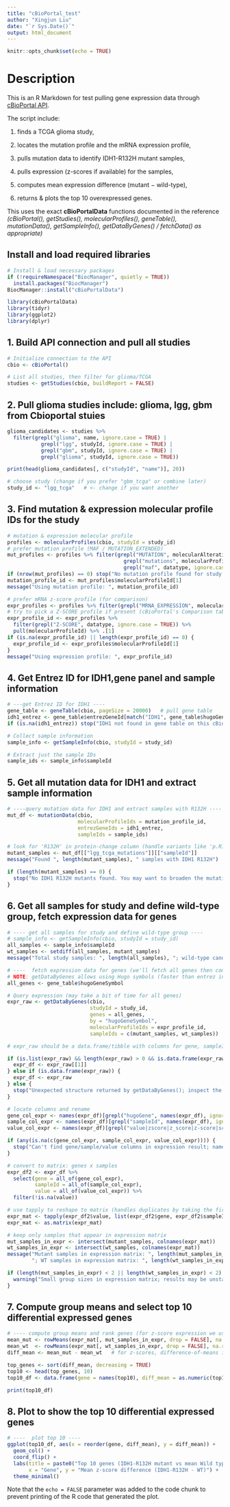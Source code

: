---
title: "cBioPortal_test"
author: "Xingjun Liu"
date: "`r Sys.Date()`"
output: html_document
---

```{r setup, include=FALSE}
knitr::opts_chunk$set(echo = TRUE)
```

# Description

This is an R Markdown for test pulling gene expression data through [cBioPortal API](https://waldronlab.io/cBioPortalData/reference/cBioPortal.html).

The script include:

1. finds a TCGA glioma study,

2. locates the mutation profile and the mRNA expression profile,

3. pulls mutation data to identify IDH1-R132H mutant samples,

4. pulls expression (z-scores if available) for the samples,

5. computes mean expression difference (mutant − wild-type),

6. returns & plots the top 10 overexpressed genes.

This uses the exact **cBioPortalData** functions documented in the reference *(cBioPortal(), getStudies(), molecularProfiles(), geneTable(), mutationData(), getSampleInfo(), getDataByGenes() / fetchData() as appropriate)*

## Install and load required libraries
```{r library, echo=TRUE,eval=TRUE}

# Install & load necessary packages
if (!requireNamespace("BiocManager", quietly = TRUE))
  install.packages("BiocManager")
BiocManager::install("cBioPortalData")

library(cBioPortalData)
library(tidyr)
library(ggplot2)
library(dplyr)

```
## 1. Build API connection and pull all studies 
```{r connection, echo = TRUE, eval=TRUE}
# Initialize connection to the API
cbio <- cBioPortal()

# List all studies, then filter for glioma/TCGA
studies <- getStudies(cbio, buildReport = FALSE)

```
## 2. Pull glioma studies include: glioma, lgg, gbm from Cbioportal stuies
```{r glioma_stuies, echo=TRUE,eval=TRUE}
glioma_candidates <- studies %>%
  filter(grepl("glioma", name, ignore.case = TRUE) |
           grepl("lgg", studyId, ignore.case = TRUE) |
           grepl("gbm", studyId, ignore.case = TRUE) |
           grepl("glioma", studyId, ignore.case = TRUE))

print(head(glioma_candidates[, c("studyId", "name")], 20))

# choose study (change if you prefer "gbm_tcga" or combine later)
study_id <- "lgg_tcga"   # <- change if you want another

```
## 3. Find mutation & expression molecular profile IDs for the study

```{r expr_profile, echo=TRUE,eval=TRUE}
# mutation & expression molecular profile
profiles <- molecularProfiles(cbio, studyId = study_id)
# prefer mutation profile (MAF / MUTATION_EXTENDED)
mut_profiles <- profiles %>% filter(grepl("MUTATION", molecularAlterationType, ignore.case = TRUE) |
                                      grepl("mutations", molecularProfileId, ignore.case = TRUE) |
                                      grepl("maf", datatype, ignore.case = TRUE))
if (nrow(mut_profiles) == 0) stop("No mutation profile found for study: ", study_id)
mutation_profile_id <- mut_profiles$molecularProfileId[1]
message("Using mutation profile: ", mutation_profile_id)

# prefer mRNA z-score profile (for comparison)
expr_profiles <- profiles %>% filter(grepl("MRNA_EXPRESSION", molecularAlterationType, ignore.case = TRUE))
# try to pick a Z-SCORE profile if present (cBioPortal's Comparison tab uses z-scores)
expr_profile_id <- expr_profiles %>%
  filter(grepl("Z-SCORE", datatype, ignore.case = TRUE)) %>%
  pull(molecularProfileId) %>% .[1]
if (is.na(expr_profile_id) || length(expr_profile_id) == 0) {
  expr_profile_id <- expr_profiles$molecularProfileId[1]
}
message("Using expression profile: ", expr_profile_id)

```
## 4. Get Entrez ID for IDH1,gene panel and sample information
```{r genes, echo=TRUE,eval=TRUE}
# ---get Entrez ID for IDH1 ----
gene_table <- geneTable(cbio, pageSize = 20000)   # pull gene table
idh1_entrez <- gene_table$entrezGeneId[match("IDH1", gene_table$hugoGeneSymbol)]
if (is.na(idh1_entrez)) stop("IDH1 not found in gene table on this cBioPortal instance")

# Collect sample information
sample_info <- getSampleInfo(cbio, studyId = study_id)

# Extract just the sample IDs
sample_ids <- sample_info$sampleId

```
## 5. Get all mutation data for IDH1 and extract sample information
```{r mutation-data, echo=TRUE,eval=TRUE}
# ----query mutation data for IDH1 and extract samples with R132H ----
mut_df <- mutationData(cbio,
                       molecularProfileIds = mutation_profile_id,
                       entrezGeneIds = idh1_entrez,
                       sampleIds = sample_ids)

# look for 'R132H' in protein-change column (handle variants like 'p.R132H')
mutant_samples <- mut_df[["lgg_tcga_mutations"]][["sampleId"]]
message("Found ", length(mutant_samples), " samples with IDH1 R132H")

if (length(mutant_samples) == 0) {
  stop("No IDH1 R132H mutants found. You may want to broaden the mutation filter or inspect mut_df manually.")
}

```

## 6. Get all samples for study and define wild-type group, fetch expression data for genes

```{r echo=TRUE,eval=TRUE}
# ---- get all samples for study and define wild-type group ----
# sample_info <- getSampleInfo(cbio, studyId = study_id)
all_samples <- sample_info$sampleId
wt_samples <- setdiff(all_samples, mutant_samples)
message("Total study samples: ", length(all_samples), "; wild-type candidates: ", length(wt_samples))

# ----  fetch expression data for genes (we'll fetch all genes then compute ranking) ----
# NOTE: getDataByGenes allows using Hugo symbols (faster than entrez in many cases)
all_genes <- gene_table$hugoGeneSymbol

# Query expression (may take a bit of time for all genes)
expr_raw <- getDataByGenes(cbio,
                           studyId = study_id,
                           genes = all_genes,
                           by = "hugoGeneSymbol",
                           molecularProfileIds = expr_profile_id,
                           sampleIds = c(mutant_samples, wt_samples))

# expr_raw should be a data.frame/tibble with columns for gene, sampleId, and value (z-score or expression)

if (is.list(expr_raw) && length(expr_raw) > 0 && is.data.frame(expr_raw[[1]])) {
  expr_df <- expr_raw[[1]]
} else if (is.data.frame(expr_raw)) {
  expr_df <- expr_raw
} else {
  stop("Unexpected structure returned by getDataByGenes(); inspect the object 'expr_raw'.")
}

# locate columns and rename
gene_col_expr <- names(expr_df)[grepl("hugoGene", names(expr_df), ignore.case = TRUE)][1]
sample_col_expr <- names(expr_df)[grepl("sampleId", names(expr_df), ignore.case = TRUE)][1]
value_col_expr <- names(expr_df)[grepl("value|zscore|z_score|z-score|score", names(expr_df), ignore.case = TRUE)][1]

if (any(is.na(c(gene_col_expr, sample_col_expr, value_col_expr)))) {
  stop("Can't find gene/sample/value columns in expression result; names(expr_df): ", paste(names(expr_df), collapse = ", "))
}

# convert to matrix: genes x samples
expr_df2 <- expr_df %>%
  select(gene = all_of(gene_col_expr),
         sampleId = all_of(sample_col_expr),
         value = all_of(value_col_expr)) %>%
  filter(!is.na(value))

# use tapply to reshape to matrix (handles duplicates by taking the first)
expr_mat <- tapply(expr_df2$value, list(expr_df2$gene, expr_df2$sampleId), function(x) x[1])
expr_mat <- as.matrix(expr_mat)

# keep only samples that appear in expression matrix
mut_samples_in_expr <- intersect(mutant_samples, colnames(expr_mat))
wt_samples_in_expr <- intersect(wt_samples, colnames(expr_mat))
message("Mutant samples in expression matrix: ", length(mut_samples_in_expr),
        "; WT samples in expression matrix: ", length(wt_samples_in_expr))

if (length(mut_samples_in_expr) < 2 || length(wt_samples_in_expr) < 2) {
  warning("Small group sizes in expression matrix; results may be unstable.")
}

```

## 7. Compute group means and select top 10 differential expressed genes
```{r top10_df, echo=TRUE,eval=TRUE}

# ---- compute group means and rank genes (for z-score expression we use difference-of-means) ----
mean_mut <- rowMeans(expr_mat[, mut_samples_in_expr, drop = FALSE], na.rm = TRUE)
mean_wt  <- rowMeans(expr_mat[, wt_samples_in_expr, drop = FALSE], na.rm = TRUE)
diff_mean <- mean_mut - mean_wt   # for z-scores, difference-of-means is interpretable

top_genes <- sort(diff_mean, decreasing = TRUE)
top10 <- head(top_genes, 10)
top10_df <- data.frame(gene = names(top10), diff_mean = as.numeric(top10), row.names = NULL)

print(top10_df)

```

## 8. Plot to show the top 10 differential expressed genes

```{r plot, echo=TRUE,eval=TRUE}
# ----  plot top 10 ----
ggplot(top10_df, aes(x = reorder(gene, diff_mean), y = diff_mean)) +
  geom_col() +
  coord_flip() +
  labs(title = paste0("Top 10 genes (IDH1-R132H mutant vs mean Wild type)\nStudy: ", study_id),
       x = "Gene", y = "Mean z-score difference (IDH1-R132H - WT)") +
  theme_minimal()

```

Note that the `echo = FALSE` parameter was added to the code chunk to prevent printing of the R code that generated the plot.
